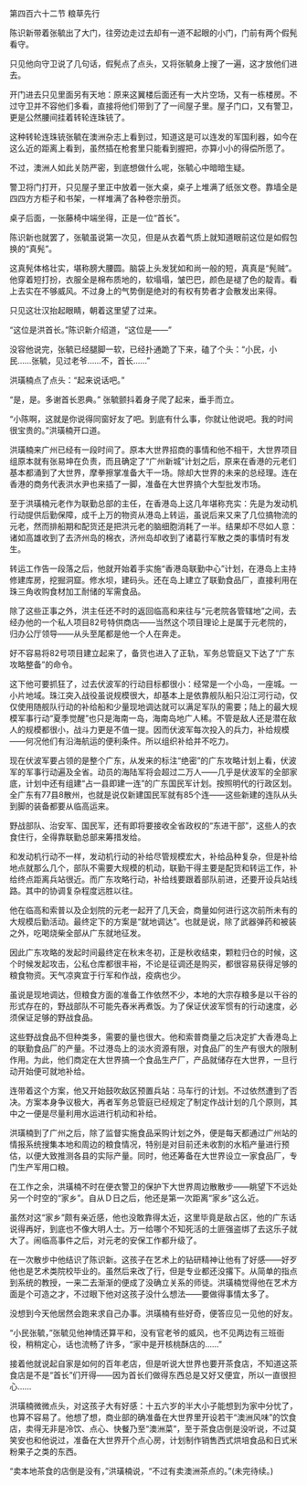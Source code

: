 

第四百六十二节 粮草先行

陈识新带着张毓出了大门，往旁边走过去却有一道不起眼的小门，门前有两个假髡看守。

只见他向守卫说了几句话，假髡点了点头，又将张毓身上搜了一遍，这才放他们进去。

开门进去只见里面另有天地：原来这翼楼后面还有一大片空场，又有一栋楼房。不过守卫并不容他们多看，直接将他们带到了了一间屋子里。屋子门口，又有警卫，更是公然腰间挂着转轮连珠铳了。

这种转轮连珠铳张毓在澳洲杂志上看到过，知道这是可以连发的军国利器，如今在这么近的距离上看到，虽然插在枪套里只能看到握把，亦算小小的得偿所愿了。

不过，澳洲人如此关防严密，到底想做什么呢，张毓心中暗暗生疑。

警卫将门打开，只见屋子里正中放着一张大桌，桌子上堆满了纸张文卷。靠墙全是四四方方柜子和书架，一样堆满了各种卷宗册页。

桌子后面，一张藤椅中端坐得，正是一位“首长”。

陈识新也就罢了，张毓虽说第一次见，但是从衣着气质上就知道眼前这位是如假包换的“真髡”。

这真髡体格壮实，堪称膀大腰圆。脑袋上头发犹如和尚一般的短，真真是“髡贼”。他穿着短打扮，衣服全是棉布质地的，软塌塌，皱巴巴，颜色是褪了色的靛青。看上去实在不够威风。不过身上的气势倒是绝对的有权有势者才会散发出来得。

只见这壮汉抬起眼睛，朝着这里望了过来。

“这位是洪首长。”陈识新介绍道，“这位是――”

没容他说完，张毓已经腿脚一软，已经扑通跪了下来，磕了个头：“小民，小民……张毓，见过老爷……不，首长……”

洪璜楠点了点头：“起来说话吧。”

“是，是。多谢首长恩典。” 张毓颤抖着身子爬了起来，垂手而立。

“小陈啊，这就是你说得同窗好友了吧。到底有什么事，你就让他说吧。我的时间很宝贵的。”洪璜楠开口道。

洪璜楠来广州已经有一段时间了。原本大世界招商的事情和他不相干，大世界项目组原本就有张易坤在负责，而且确定了“广州新城”计划之后，原来在香港的元老们基本都涌到了大世界，摩拳擦掌准备大干一场。除却大世界的未来的总经理。连在香港的商务代表洪水尹也来插了一脚，准备在大世界搞个大型批发市场。

至于洪璜楠元老作为联勤总部的主任，在香港岛上这几年堪称充实：先是为发动机行动提供后勤保障，成千上万的物资从港岛上转运，虽说后来又来了几位搞物流的元老，然而排船期和配货还是把洪元老的脑细胞消耗了一半。结果却不尽如人意：诸如高雄收到了去济州岛的棉衣，济州岛却收到了诸葛行军散之类的事情时有发生。

转运工作告一段落之后，他就开始着手实施“香港岛联勤中心”计划，在港岛上主持修建库房，挖掘洞窟。修水坝，建码头。还在岛上建立了联勤食品厂，直接利用在珠三角收购食材加工耐储的军需食品。

除了这些正事之外，洪主任还不时的返回临高和来往与“元老院各管辖地”之间，去经办他的一个私人项目82号特供商店――当然这个项目理论上是属于元老院的，归办公厅领导――从头至尾都是他一个人在奔走。

好不容易将82号项目建立起来了，备货也进入了正轨，军务总管庭又下达了“广东攻略整备”的命令。

这下他可要抓狂了，过去伏波军的行动目标都很小：经常是一个小岛，一座城。一小片地域。珠江突入战役虽说规模很大，却基本上是依靠舰队船只沿江河行动，仅仅使用随舰队行动的补给船和少量现地调达就可以满足军队的需要；陆上的最大规模军事行动“夏季觉醒”也只是海南一岛，海南岛地广人稀。不管是敌人还是潜在敌人的规模都很小，战斗力更是不值一提。因而伏波军每次投入的兵力，补给规模――何况他们有沿海航运的便利条件。所以组织补给并不吃力。

现在伏波军要占领的是整个广东，从发来的标注“绝密”的广东攻略计划上看，伏波军的军事行动遍及全省。动员的海陆军将会超过二万人――几乎是伏波军的全部家底，计划中还有组建“占一县即建一连”的广东国民军计划。按照明代的行政区划。全广东有77县8散州，也就是说仅新建国民军就有85个连――这些新建的连队从头到脚的装备都要从临高运来。

野战部队、治安军、国民军，还有即将要接收全省政权的“东进干部”，这些人的衣食住行，全得靠联勤总部来筹措发给。

和发动机行动不一样，发动机行动的补给尽管规模宏大，补给品种复杂，但是补给地点就那么几个，部队不需要大规模的机动，联勤干得主要是配货和转运工作，补给终点距离兵站很近。而广东攻略行动，补给线要跟着部队前进，还要开设兵站线路。其中的协调复杂程度远胜以往。

他在临高和索普以及企划院的元老一起开了几天会，商量如何进行这次前所未有的大规模后勤活动。最终定下的方案是“就地调达”。也就是说，除了武器弹药和被装之外，吃喝烧柴全部从广东就地征发。

因此广东攻略的发起时间最终定在秋末冬初，正是秋收结束，颗粒归仓的时候，这个时候发起攻击，公私仓库都很丰裕，不论是征调还是购买，都很容易获得足够的粮食物资。天气凉爽宜于行军和作战，疫病也少。

虽说是现地调达，但粮食方面的准备工作依然不少，本地的大宗存粮多是以干谷的形式存在的，野战部队不可能先舂米再煮饭。为了保证伏波军惯有的行动速度，必须保证足够的野战食品。

这些野战食品不但种类多，需要的量也很大。他和索普商量之后决定扩大香港岛上的联勤食品厂的产量。不过港岛上的淡水资源有限，对食品厂的生产有很大的限制作用。为此，他们商定在大世界搞一个食品生产厂，产品就储存在大世界，一旦行动开始便可就地补给。

连带着这个方案，他又开始鼓吹敌区预置兵站：马车行的计划。不过依然遭到了否决。方案本身争议极大，再者军务总管庭已经规定了制定作战计划的几个原则，其中之一便是尽量利用水运进行机动和补给。

洪璜楠到了广州之后，除了监督实施食品采购计划之外，便是每天都通过广州站的情报系统搜集本地和周边的粮食情况，特别是对目前还未收割的水稻产量进行预估，以便大致推测各县的实际产量。同时，他还筹备在大世界设立一家食品厂，专门生产军用口粮。

在工作之余，洪璜楠不时在便衣警卫的保护下大世界周边散散步――眺望下不远处另一个时空的“家乡”。自从Ｄ日之后，他还是第一次距离“家乡”这么近。

虽然对这“家乡”颇有亲近感，他也没敢靠得太近，这里毕竟是敌占区，他的广东话说得再好，到底也不像大明人士。万一给哪个不知死活的土匪强盗绑了去这乐子就大了。闹临高事件之后，对元老的安保工作都升级了。

在一次散步中他结识了陈识新。这孩子在艺术上的钻研精神让他有了好感――好歹他也是艺术类院校毕业的。虽然后来改了行，但是专业都还没撂下。从简单的指点到系统的教授，一来二去渐渐的便成了没确立关系的师徒。洪璜楠觉得他在艺术方面是个可造之才，不过眼下他对这孩子没什么想法――要做得事情太多了。

没想到今天他居然会跑来求自己办事。洪璜楠有些好奇，便答应见一见他的好友。

“小民张毓，”张毓见他神情还算平和，没有官老爷的威风，也不见两边有三班衙役，稍稍定心，话也流畅了许多，“家中是开核桃酥店的……”

接着他就说起自家是如何的百年老店，但是听说大世界也要开茶食店，不知道这茶食店是不是“首长”们开得――因为首长们做得东西总是又好又便宜，所以一直很担心……

洪璜楠微微点头，对这孩子大有好感：十五六岁的半大小子能想到为家中分忧了，也算不容易了。他想了想，商业部的确准备在大世界里开设若干“澳洲风味”的饮食店，卖得无非是冷饮、点心、快餐乃至“澳洲菜”，至于茶食店倒是没听说，不过莫笑安也和他说过，准备在大世界开个点心房，计划制作销售西式烘培食品和日式米粉果子之类的东西。

“卖本地茶食的店倒是没有，”洪璜楠说，“不过有卖澳洲茶点的。”(未完待续。)

